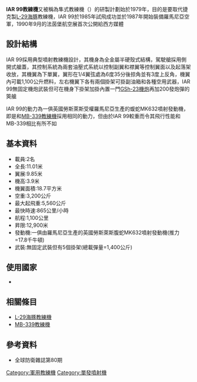 {{multiple issues|
{{no footnotes|time=2013-04-05T02:02:46+00:00}}
{{refimprove|time=2013-04-05T02:02:46+00:00}}
}}
{{infobox Aircraft 
  |name= IAR 99教練機
  |type= 教練機/對地攻擊機/飛行表演機
  |manufacturer= Avioane Craiova
  |image=Image:725-Avioane IAR.99C Soim-DSC 3031 cropped.jpg|300px
  |caption= IAR 99教練機
  |first flight= 1985年12月21日
  |primary user= 羅馬尼亞空軍
  |number built= 20架
}}

'''IAR 99教練機'''又被稱為隼式教練機（{{lang-ro|Soim}}）的研製計劃始於1979年，目的是要取代捷克製[[L-29海豚|L-29海豚]]教練機，IAR 99於1985年試飛成功並於1987年開始裝備羅馬尼亞空軍，1990年9月的法茵堡航空展首次公開給西方媒體

==設計結構==
IAR 99採用典型噴射教練機設計，其機身為全金屬半硬殼式結構，駕駛艙採用側開式艙蓋，其控制系統為兩套油壓式系統以控制副翼和襟翼等控制翼面以及起落架收放，其機翼為下單翼，翼形在1/4翼弦處為6度35分後掠角並有3度上反角，機翼內可載1,100公升燃料，左右機翼下各有兩個掛架可掛副油箱和各種空用武器，IAR 99無固定機炮武裝但可在機身下掛架加掛內置一門[[GSh-23機炮|GSh-23機炮]]再加200發炮彈的筴艙

IAR 99的動力為一俱英國勞斯萊斯受權羅馬尼亞生產的蝮蛇MK632噴射發動機，即是和[[MB-339教練機|MB-339教練機]]採用相同的動力，但由於IAR 99較重而令其飛行性能和MB-339相比有所不如

==基本資料==
*載員:2名
*全長:11.01米
*翼展:9.85米
*機高:3.9米
*機翼面積:18.7平方米
*空重:3,200公斤
*最大起飛重:5,560公斤
*最快時速:865公里/小時
*航程:1,100公里
*昇限:12,900米
*發動機:一俱由羅馬尼亞生產的英國勞斯萊斯腹蛇MK632噴射發動機(推力=17.8千牛頓)
*武裝:無固定武裝但有5個掛架(總載彈量=1,400公斤)

==使用國家==
*{{Flag|Romania}}

==相關條目==
*[[L-29海豚|L-29海豚教練機]]
*[[MB-339教練機|MB-339教練機]]

==參考資料==
*全球防衛雜誌第80期

[[Category:軍用教練機|Category:軍用教練機]]
[[Category:單發噴射機|Category:單發噴射機]]